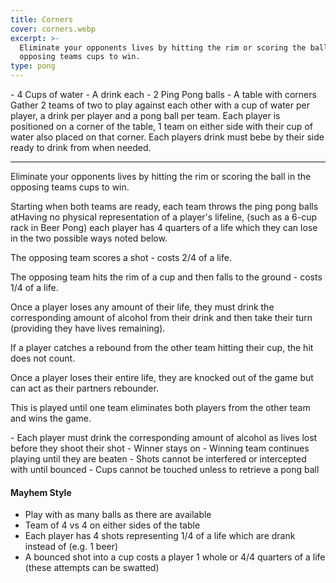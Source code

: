 ```yaml
---
title: Corners
cover: corners.webp
excerpt: >-
  Eliminate your opponents lives by hitting the rim or scoring the ball in the
  opposing teams cups to win.
type: pong
---
```


<GameHero
  cover="/BeerGoggleGames/images/corners.webp"
  alt="Corners"
/>

<GameSection title="Equipment" icon="/BeerGoggleGames/images/liquor.webp">
-   4 Cups of water
-   A drink each
-   2 Ping Pong balls
-   A table with corners
</GameSection>

<GameSection title="Setup" icon="/BeerGoggleGames/images/settings.webp">
Gather 2 teams of two to play against each other with a cup of water per player, a drink per player and a pong ball per team. Each player is positioned on a corner of the table, 1 team on either side with their cup of water also placed on that corner. Each players drink must bebe by their side ready to drink from when needed.

* * *
</GameSection>

<GameSection title="Aim of the Game" icon="/BeerGoggleGames/images/target.webp">
<p>Eliminate your opponents lives by hitting the rim or scoring the ball in the opposing teams cups to win.</p>
</GameSection>

<GameSection title="How to Play" icon="/BeerGoggleGames/images/question.webp">
Starting when both teams are ready, each team throws the ping pong balls atHaving no physical representation of a player's lifeline, (such as a 6-cup rack in Beer Pong) each player has 4 quarters of a life which they can lose in the two possible ways noted below.

The opposing team scores a shot - costs 2/4 of a life.

The opposing team hits the rim of a cup and then falls to the ground - costs 1/4 of a life.

Once a player loses any amount of their life, they must drink the corresponding amount of alcohol from their drink and then take their turn (providing they have lives remaining).

If a player catches a rebound from the other team hitting their cup, the hit does not count.

Once a player loses their entire life, they are knocked out of the game but can act as their partners rebounder.

This is played until one team eliminates both players from the other team and wins the game.
</GameSection>

<GameSection title="Rules" icon="/BeerGoggleGames/images/rules.webp">
-   Each player must drink the corresponding amount of alcohol as lives lost before they shoot their shot
-   Winner stays on - Winning team continues playing until they are beaten
-   Shots cannot be interfered or intercepted with until bounced
-   Cups cannot be touched unless to retrieve a pong ball
</GameSection>

<GameSection title="Special Edition" icon="/BeerGoggleGames/images/special.webp">

<h4>Mayhem Style</h4>

-   Play with as many balls as there are available
-   Team of 4 vs 4 on either sides of the table
-   Each player has 4 shots representing 1/4 of a life which are drank instead of (e.g. 1 beer)
-   A bounced shot into a cup costs a player 1 whole or 4/4 quarters of a life (these attempts can be swatted)
</GameSection>

<ShareButtons title="Corners" />

<FeedbackCard>
</FeedbackCard>
